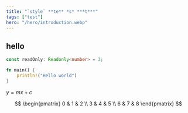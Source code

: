```yaml
---
title: "`style` **te** *s* ***t***"
tags: ["test"]
hero: "/hero/introduction.webp"
---
```


## hello


<div class="flex gap-8">
    <Skin height={250} controls={Controls.RotateHori} walking />
    <Skin height={250} controls={Controls.Rotate} player={"MumboJumbo"} />
</div>

```ts twoslash
const readOnly: Readonly<number> = 3;
```

```rs title="main.rs"
fn main() {
    println!("Hello world")
}
```

$y = mx + c$

$$
\begin{pmatrix}
0 & 1 & 2 \\
3 & 4 & 5 \\
6 & 7 & 8
\end{pmatrix}
$$
